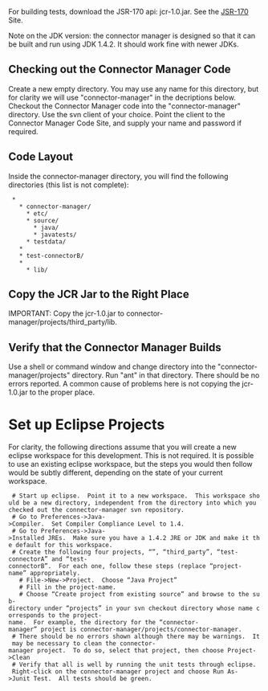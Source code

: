 For building tests, download the JSR-170 api: jcr-1.0.jar.  See the [http://jcp.org/en/jsr/detail?id=170 JSR-170] Site.

Note on the JDK version: the connector manager is designed so that it can be built and run using JDK 1.4.2.  It should work fine with newer JDKs.

== Checking out the Connector Manager Code ==

Create a new empty directory.  You may use any name for this directory, but for clarity we will use "connector-manager" in the decriptions below.  Checkout the Connector Manager code into the "connector-manager" directory.  Use the svn client of your choice.  Point the client to the Connector Manager Code Site, and supply your name and password if required. 

== Code Layout ==

Inside the connector-manager directory, you will find the following directories (this list is not complete):

  * {{{projects/}}}
    * connector-manager/
      * etc/
      * source/
        * java/
        * javatests/
      * testdata/
    * {{{test-connectorA/}}}
    * test-connectorB/
    * {{{third_party/}}}
      * lib/

== Copy the JCR Jar to the Right Place ==

IMPORTANT: Copy the jcr-1.0.jar to connector-manager/projects/third_party/lib.

== Verify that the Connector Manager Builds ==

Use a shell or command window and change directory into the "connector-manager/projects" directory.  Run "ant" in that directory.  There should be no errors reported.  A common cause of problems here is not copying the jcr-1.0.jar to the proper place.

= Set up Eclipse Projects =

For clarity, the following directions assume that you will create a new eclipse workspace for this development.  This is not required.  It is possible to use an existing eclipse workspace, but the steps you would then follow would be subtly different, depending on the state of your current workspace. 

  # Start up eclipse.  Point it to a new workspace.  This workspace should be a new directory, independent from the directory into which you checked out the connector-manager svn repository.
  # Go to Preferences->Java->Compiler.  Set Compiler Compliance Level to 1.4.
  # Go to Preferences->Java->Installed JREs.  Make sure you have a 1.4.2 JRE or JDK and make it the default for this workspace.
  # Create the following four projects, “{{{connector-manager}}}”, “third_party”, “test-connectorA” and “test-connectorB”.  For each one, follow these steps (replace “project-name” appropriately.
    # File->New->Project.  Choose “Java Project”
    # Fill in the project-name.
    # Choose “Create project from existing source” and browse to the sub-directory under “projects” in your svn checkout directory whose name corresponds to the project-name.  For example, the directory for the “connector-manager” project is connector-manager/projects/connector-manager.
  # There should be no errors shown although there may be warnings.  It may be necessary to clean the connector-manager project.  To do so, select that project, then choose Project->Clean
  # Verify that all is well by running the unit tests through eclipse.  Right-click on the connector-manager project and choose Run As->Junit Test.  All tests should be green.